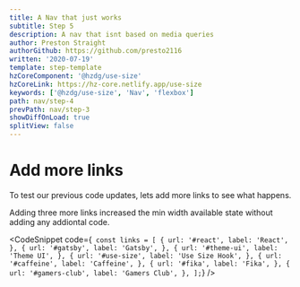 ```yaml
---
title: A Nav that just works
subtitle: Step 5
description: A nav that isnt based on media queries
author: Preston Straight
authorGithub: https://github.com/presto2116
written: '2020-07-19'
template: step-template
hzCoreComponent: '@hzdg/use-size'
hzCoreLink: https://hz-core.netlify.app/use-size
keywords: ['@hzdg/use-size', 'Nav', 'flexbox']
path: nav/step-4
prevPath: nav/step-3
showDiffOnLoad: true
splitView: false
---
```



<RenderCode Code={Step4Code} />

# Add more links

To test our previous code updates, lets add more links to see what happens.

Adding three more links increased the min width available state
without adding any addiontal code.

<CodeSnippet
  code={`
const links = [
  {
    url: '#react',
    label: 'React',
  },
  {
    url: '#gatsby',
    label: 'Gatsby',
  },
  {
    url: '#theme-ui',
    label: 'Theme UI',
  },
  {
    url: '#use-size',
    label: 'Use Size Hook',
  },
  {
    url: '#caffeine',
    label: 'Caffeine',
  },
  {
    url: '#fika',
    label: 'Fika',
  },
  {
    url: '#gamers-club',
    label: 'Gamers Club',
  },
];`}
/>
